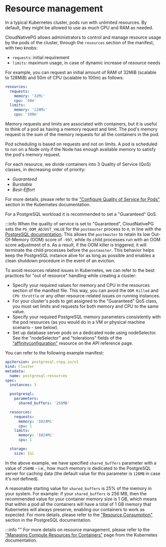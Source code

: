 ﻿# Resource management

<!-- SPDX-License-Identifier: CC-BY-4.0 -->

In a typical Kubernetes cluster, pods run with unlimited resources. By default,
they might be allowed to use as much CPU and RAM as needed.

CloudNativePG allows administrators to control and manage resource usage by the pods of the cluster,
through the `resources` section of the manifest, with two knobs:

- `requests`: initial requirement
- `limits`: maximum usage, in case of dynamic increase of resource needs

For example, you can request an initial amount of RAM of 32MiB (scalable to 128MiB) and 50m of CPU (scalable to 100m)
as follows:

```yaml
resources:
  requests:
    memory: '32Mi'
    cpu: '50m'
  limits:
    memory: '128Mi'
    cpu: '100m'
```

Memory requests and limits are associated with containers, but it is useful to think of a pod as having a memory request
and limit. The pod's memory request is the sum of the memory requests for all the containers in the pod.

Pod scheduling is based on requests and not on limits. A pod is scheduled to run on a Node only if the Node has enough
available memory to satisfy the pod's memory request.

For each resource, we divide containers into 3 Quality of Service (QoS) classes, in decreasing order of priority:

- _Guaranteed_
- _Burstable_
- _Best-Effort_

For more details, please refer to the ["Configure Quality of Service for Pods"](https://kubernetes.io/docs/tasks/configure-pod-container/quality-service-pod/#qos-classes)
section in the Kubernetes documentation.

For a PostgreSQL workload it is recommended to set a "Guaranteed" QoS.

:::info
When the quality of service is set to "Guaranteed", CloudNativePG sets the
`PG_OOM_ADJUST_VALUE` for the `postmaster` process to `0`, in line with the
[PostgreSQL documentation](https://www.postgresql.org/docs/current/kernel-resources.html#LINUX-MEMORY-OVERCOMMIT).
This allows the `postmaster` to retain its low Out-Of-Memory (OOM) score of
`-997`, while its child processes run with an OOM score adjustment of `0`. As a
result, if the OOM killer is triggered, it will terminate the child processes
before the `postmaster`. This behavior helps keep the PostgreSQL instance
alive for as long as possible and enables a clean shutdown procedure in the
event of an eviction.

To avoid resources related issues in Kubernetes, we can refer to the best practices for "out of resource" handling
while creating a cluster:

- Specify your required values for memory and CPU in the resources section of the manifest file.
  This way, you can avoid the `OOM Killed` and `CPU throttle` or any other
  resource-related issues on running instances.
- For your cluster's pods to get assigned to the "Guaranteed" QoS class, you
  must set limits and requests
  for both memory and CPU to the same value.
- Specify your required PostgreSQL memory parameters consistently with the pod resources (as you would do
  in a VM or physical machine scenario - see below).
- Set up database server pods on a dedicated node using nodeSelector.
  See the "nodeSelector" and "tolerations" fields of the
  [“affinityconfiguration"](cloudnative-pg.v1.mdx#postgresql-cnpg-io-v1-AffinityConfiguration) resource on the API reference page.

You can refer to the following example manifest:

```yaml
apiVersion: postgresql.cnpg.io/v1
kind: Cluster
metadata:
  name: postgresql-resources
spec:
  instances: 3

  postgresql:
    parameters:
      shared_buffers: '256MB'

  resources:
    requests:
      memory: '1024Mi'
      cpu: 1
    limits:
      memory: '1024Mi'
      cpu: 1

  storage:
    size: 1Gi
```

In the above example, we have specified `shared_buffers` parameter with a value of `256MB` - i.e., how much memory is
dedicated to the PostgreSQL server for caching data (the default value for this parameter is `128MB` in case
it's not defined).

A reasonable starting value for `shared_buffers` is 25% of the memory in your system.
For example: if your `shared_buffers` is 256 MB, then the recommended value for your container memory size is 1 GB,
which means that within a pod all the containers will have a total of 1 GB memory that Kubernetes will always preserve,
enabling our containers to work as expected.
For more details, please refer to the ["Resource Consumption"](https://www.postgresql.org/docs/current/runtime-config-resource.html)
section in the PostgreSQL documentation.

:::info ""
For more details on resource management, please refer to the
["Managing Compute Resources for Containers"](https://kubernetes.io/docs/concepts/configuration/manage-compute-resources-container/)
page from the Kubernetes documentation.
